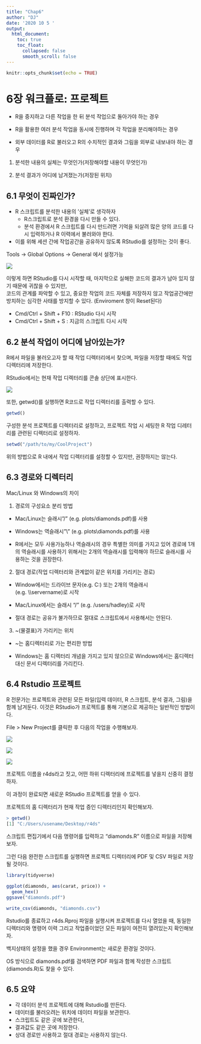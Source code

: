 ```yaml
---
title: "Chap6"
author: "DJ"
date: '2020 10 5 '
output: 
  html_document:
    toc: true
    toc_float:
      collapsed: false
      smooth_scroll: false
---
```


```r
knitr::opts_chunk$set(echo = TRUE)
```

# **6장 워크플로: 프로젝트**

- R을 중지하고 다른 작업을 한 뒤 분석 작업으로 돌아가야 하는 경우

- R을 활용한 여러 분석 작업을 동시에 진행하며 각 작업을 분리해야하는 경우

- 외부 데이터를 R로 불러오고 R의 수치적인 결과와 그림을 외부로 내보내야 하는 경우

1. 분석한 내용의 실체는 무엇인가(저장해야할 내용이 무엇인가)

2. 분석 결과가 어디에 남겨졌는가(저장된 위치)


## **6.1 무엇이 진짜인가?**

- R 스크립트를 분석한 내용의 '실체'로 생각하자
    - R스크립트로 분석 환경을 다시 만들 수 있다.
    - 분석 환경에서 R 스크립트를 다시 만드려면 기억을 되살려 많은 양의 코드를 다시 입력하거나 R 이력에서 불러와야 한다.
  
- 이를 위해 세션 간에 작업공간을 공유하지 않도록 RStudio를 설정하는 것이 좋다.

Tools -> Global Options -> General 에서 설정가능
  
![](image/rstudio-workspace.png)

이렇게 하면 RStudio를 다시 시작할 때, 마지막으로 실해한 코드의 결과가 남아 있지 않기 때문에 귀찮을 수 있지만,  
코드의 관계를 파악할 수 있고, 중요한 작업의 코드 자체를 저장하지 않고 작업공간에만 방치하는 심각한 사태를 방지할 수 있다.
(Enviroment 창이 Reset된다)

- Cmd/Ctrl + Shift + F10 : RStudio 다시 시작
- Cmd/Ctrl + Shift + S : 지금의 스크립트 다시 시작

## **6.2 분석 작업이 어디에 남아있는가?**
R에서 파일을 불러오고자 할 때 작업 디렉터리에서 찾으며, 파일을 저장할 때에도 작업 디렉터리에 저장한다.  

RStudio에서는 현재 작업 디렉터리를 콘솔 상단에 표시한다.

![](image/rstudio-wd.png)

또한, getwd()를 실행하면 R코드로 작업 디렉터리를 출력할 수 있다.

```r
getwd()
```

구성한 분석 프로젝트를 디렉터리로 설정하고, 프로젝트 작업 시 세팅한 R 작업 디레터리를 관련된 디렉터리로 설정하자.

```r
setwd("/path/to/my/CoolProject")
```

위의 방법으로 R 내에서 작업 디렉터리를 설정할 수 있지만, 권장하지는 않는다.


## **6.3 경로와 디렉터리**

Mac/Linux 와 Windows의 차이

1. 경로의 구성요소 분리 방법
- Mac/Linux는 슬래시"/" (e.g. plots/diamonds.pdf)를 사용

- Windows는 역슬래시"\\" (e.g. plots\\diamonds.pdf)를 사용

- R에서는 모두 사용가능하나 역슬래시의 경우 특별한 의미를 가지고 있어 경로에 1개의 역슬래시를 사용하기 위해서는 2개의 역슬래시를 입력해야 하므로 슬래시를 사용하는 것을 권장한다.

2. 절대 경로(작업 디렉터리와 관계없이 같은 위치를 가리키는 경로)
- Window에서는 드라이브 문자(e.g. C:) 또는 2개의 역슬래시(e.g. \\\\servername)로 시작

- Mac/Linux에서는 슬래시 "/" (e.g. /users/hadley)로 시작

- 절대 경로는 공유가 불가하므로 절대로 스크립트에서 사용해서는 안된다.

3. ~(물결표)가 가리키는 위치
- ~는 홈디렉터리로 가는 편리한 방법

- Windows는 홈 디렉터리 개념을 가지고 있지 않으므로 Windows에서는 홈디렉터 대신 문서 디렉터리를 가리킨다.


## **6.4 Rstudio 프로젝트**
R 전문가는 프로젝트와 관련된 모든 파일(입력 데이터, R 스크립트, 분석 결과, 그림)을 함께 남겨둔다. 이것은 RStudio가 프로젝트를 통해 기본으로 제공하는 일반적인 방법이다.  

File > New Project를 클릭한 후 다음의 작업을 수행해보자.

![](image/rstudio-project-1.png)

![](image/rstudio-project-2.png)


![](image/rstudio-project-3.png)
  
프로젝트 이름을 r4ds라고 짓고, 어떤 하위 디렉터리에 프로젝트를 넣을지 신중히 결정하자.  

이 과정이 완료되면 새로운 RStudio 프로젝트를 얻을 수 있다.  

프로젝트의 홈 디렉터리가 현재 작업 증인 디렉터리인지 확인해보자.

```r
> getwd()
[1] "C:/Users/usename/Desktop/r4ds"
```

스크립트 편집기에서 다음 명령어를 입력하고 “diamonds.R” 이름으로 파일을 저장해보자.  

그런 다음 완전한 스크립트를 실행하면 프로젝트 디렉터리에 PDF 및 CSV 파일로 저장될 것이다.

```r
library(tidyverse)

ggplot(diamonds, aes(carat, price)) + 
  geom_hex()
ggsave("diamonds.pdf")

write_csv(diamonds, "diamonds.csv")
```

  
Rstudio를 종료하고 r4ds.Rproj 파일을 실행시켜 프로젝트를 다시 열었을 때, 동일한 디렉터리와 명령어 이력 그리고 작업중이었던 모든 파일이 여전히 열려있는지 확인해보자.

백지상태의 설정을 했을 경우 Environment는 새로운 환경일 것이다.

OS 방식으로 diamonds.pdf를 검색하면 PDF 파일과 함께 작성한 스크립트(diamonds.R)도 찾을 수 있다.

## **6.5 요약**
- 각 데이터 분석 프로젝트에 대해 Rstudio를 만든다.
- 데이터를 불러오려는 위치에 데이터 파일을 보관한다.
- 스크립트도 같은 곳에 보관한다,
- 결과값도 같은 곳에 저장한다.
- 상대 경로만 사용하고 절대 경로는 사용하지 않는다.


